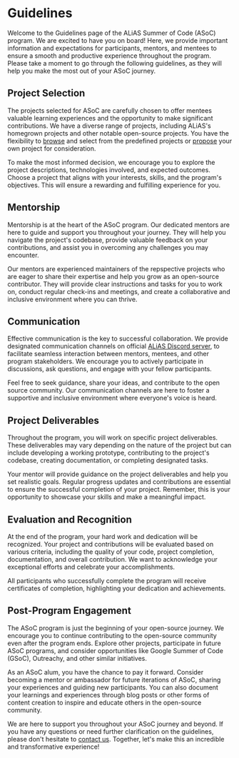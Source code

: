 
# Guidelines

Welcome to the Guidelines page of the ALiAS Summer of Code (ASoC) program. We are excited to have you on board! Here, we provide important information and expectations for participants, mentors, and mentees to ensure a smooth and productive experience throughout the program. Please take a moment to go through the following guidelines, as they will help you make the most out of your ASoC journey.

## Project Selection

The projects selected for ASoC are carefully chosen to offer mentees valuable learning experiences and the opportunity to make significant contributions. We have a diverse range of projects, including ALiAS's homegrown projects and other notable open-source projects. You have the flexibility to [browse](projects/browse-projects) and select from the predefined projects or [propose](/projects/submit-project-proposal) your own project for consideration.

To make the most informed decision, we encourage you to explore the project descriptions, technologies involved, and expected outcomes. Choose a project that aligns with your interests, skills, and the program's objectives. This will ensure a rewarding and fulfilling experience for you.

## Mentorship

Mentorship is at the heart of the ASoC program. Our dedicated mentors are here to guide and support you throughout your journey. They will help you navigate the project's codebase, provide valuable feedback on your contributions, and assist you in overcoming any challenges you may encounter.

Our mentors are experienced maintainers of the repspective projects who are eager to share their expertise and help you grow as an open-source contributor. They will provide clear instructions and tasks for you to work on, conduct regular check-ins and meetings, and create a collaborative and inclusive environment where you can thrive.

## Communication

Effective communication is the key to successful collaboration. We provide designated communication channels on official [ALiAS Discord server](https://discord.gg/KEXGnysX), to facilitate seamless interaction between mentors, mentees, and other program stakeholders. We encourage you to actively participate in discussions, ask questions, and engage with your fellow participants.

Feel free to seek guidance, share your ideas, and contribute to the open source community. Our communication channels are here to foster a supportive and inclusive environment where everyone's voice is heard.

## Project Deliverables

Throughout the program, you will work on specific project deliverables. These deliverables may vary depending on the nature of the project but can include developing a working prototype, contributing to the project's codebase, creating documentation, or completing designated tasks.

Your mentor will provide guidance on the project deliverables and help you set realistic goals. Regular progress updates and contributions are essential to ensure the successful completion of your project. Remember, this is your opportunity to showcase your skills and make a meaningful impact.

## Evaluation and Recognition

At the end of the program, your hard work and dedication will be recognized. Your project and contributions will be evaluated based on various criteria, including the quality of your code, project completion, documentation, and overall contribution. We want to acknowledge your exceptional efforts and celebrate your accomplishments.

All participants who successfully complete the program will receive certificates of completion, highlighting your dedication and achievements.

## Post-Program Engagement

The ASoC program is just the beginning of your open-source journey. We encourage you to continue contributing to the open-source community even after the program ends. Explore other projects, participate in future ASoC programs, and consider opportunities like Google Summer of Code (GSoC), Outreachy, and other similar initiatives.

As an ASoC alum, you have the chance to pay it forward. Consider becoming a mentor or ambassador for future iterations of ASoC, sharing your experiences and guiding new participants. You can also document your learnings and experiences through blog posts or other forms of content creation to inspire and educate others in the open-source community.

We are here to support you throughout your ASoC journey and beyond. If you have any questions or need further clarification on the guidelines, please don't hesitate to [contact us](/contact-us). Together, let's make this an incredible and transformative experience!
